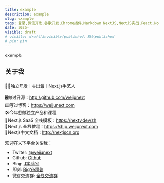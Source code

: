 ```yaml
---
title: example
description: example
slug: example
tags: 登录,微信开发,谷歌开发,Chrome插件,Markdown,NextJS,NextJS实战,React,Node,性能优化,组件,Backend,运维,Docker,Redis,编程工具,CSS技巧,CodingLife
date: 2025-
visible: draft
# visible: draft/invisible/published，默认published
# pin: pin
---
```


example


## 关于我

🧑‍💻独立开发｜⛵️出海｜Next.js手艺人

🖥️做过开源：http://github.com/weijunext  
⌨️写过博客：https://weijunext.com  
🛠️今年想做独立产品和课程  
📙Next.js SaaS 全栈模板：https://nexty.dev/zh  
📙Next.js 全栈教程：https://ship.weijunext.com  
📘Nextjs中文文档：http://nextjscn.org  

欢迎在以下平台关注我：

- Twitter: [@weijunext](https://x.com/weijunext)
- Github: [Github](https://github.com/weijunext)
- Blog: [J实验室](https://weijunext.com/)
- 即刻: [BigYe程普](https://m.okjike.com/users/13EF1128-B51B-4D22-8B95-16BB406529F0)
- 微信交流群: [全栈交流群](/make-a-friend)

